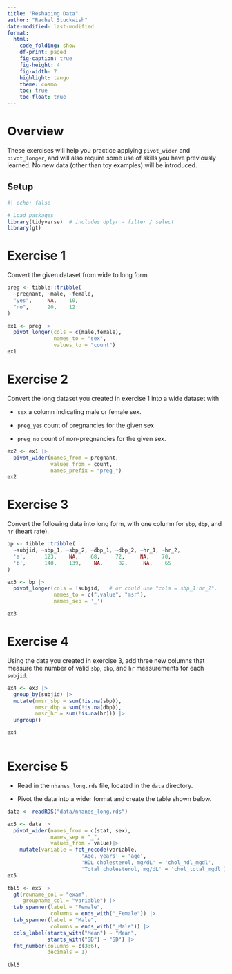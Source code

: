 ```yaml
---
title: "Reshaping Data"
author: "Rachel Stuckwish"
date-modified: last-modified
format:
  html:
    code_folding: show
    df-print: paged
    fig-caption: true
    fig-height: 4
    fig-width: 7
    highlight: tango
    theme: cosmo
    toc: true
    toc-float: true
---
```


# Overview

These exercises will help you practice applying `pivot_wider` and `pivot_longer`, and will also require some use of skills you have previously learned. No new data (other than toy examples) will be introduced.

## Setup

```r
#| echo: false

# Load packages 
library(tidyverse)  # includes dplyr - filter / select
library(gt)

```

# Exercise 1

Convert the given dataset from wide to long form

```r
preg <- tibble::tribble(
  ~pregnant, ~male, ~female,
  "yes",     NA,    10,
  "no",      20,    12
)

```

```r

ex1 <- preg |>
  pivot_longer(cols = c(male,female),
               names_to = "sex",
               values_to = "count")
ex1

```

# Exercise 2

Convert the long dataset you created in exercise 1 into a wide dataset with 

- `sex` a column indicating male or female sex.

- `preg_yes` count of pregnancies for the given sex

- `preg_no` count of non-pregnancies for the given sex.

```r

ex2 <- ex1 |>
  pivot_wider(names_from = pregnant,
              values_from = count,
              names_prefix = "preg_")
ex2

```

# Exercise 3

Convert the following data into long form, with one column for `sbp`, `dbp`, and `hr` (heart rate). 

```r
bp <- tibble::tribble(
  ~subjid, ~sbp_1, ~sbp_2, ~dbp_1, ~dbp_2, ~hr_1, ~hr_2,
  'a',      123,    NA,    68,     72,     NA,    70,    
  'b',      140,    139,    NA,     82,     NA,    65
)
```


```r

ex3 <- bp |>
  pivot_longer(cols = !subjid,   # or could use "cols = sbp_1:hr_2",
               names_to = c(".value", "msr"),
               names_sep = '_')

ex3

```

# Exercise 4

Using the data you created in exercise 3, add three new columns that measure the number of valid `sbp`, `dbp`, and `hr` measurements for each `subjid`.

```r


  
ex4 <- ex3 |>
  group_by(subjid) |>
  mutate(nmsr_sbp = sum(!is.na(sbp)),
         nmsr_dbp = sum(!is.na(dbp)),
         nmsr_hr = sum(!is.na(hr))) |>
  ungroup()

ex4



```

# Exercise 5

- Read in the `nhanes_long.rds` file, located in the `data` directory.

- Pivot the data into a wider format and create the table shown below.

```r

data <- readRDS("data/nhanes_long.rds")

ex5 <- data |>
  pivot_wider(names_from = c(stat, sex),
              names_sep = "_",
              values_from = value)|>
    mutate(variable = fct_recode(variable,
                        'Age, years' = 'age', 
                        'HDL cholesterol, mg/dL' = 'chol_hdl_mgdl',
                        'Total cholesterol, mg/dL' = 'chol_total_mgdl'))
ex5
```

```r
tbl5 <- ex5 |>
  gt(rowname_col = "exam",
     groupname_col = "variable") |>
  tab_spanner(label = "Female",
              columns = ends_with("_Female")) |>
  tab_spanner(label = "Male",
              columns = ends_with("_Male")) |>
  cols_label(starts_with("Mean") ~ "Mean",
             starts_with("SD") ~ "SD") |>
  fmt_number(columns = c(3:6),
             decimals = 1)
  
tbl5


```


